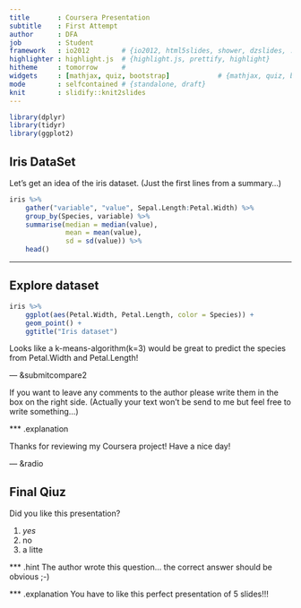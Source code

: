 ```yaml
---
title       : Coursera Presentation
subtitle    : First Attempt
author      : DFA
job         : Student
framework   : io2012        # {io2012, html5slides, shower, dzslides, ...}
highlighter : highlight.js  # {highlight.js, prettify, highlight}
hitheme     : tomorrow      # 
widgets     : [mathjax, quiz, bootstrap]            # {mathjax, quiz, bootstrap}
mode        : selfcontained # {standalone, draft}
knit        : slidify::knit2slides
---
```


```r
library(dplyr)
library(tidyr)
library(ggplot2)
```

## Iris DataSet

Let's get an idea of the iris dataset. (Just the first lines from a summary...)

```r
iris %>% 
    gather("variable", "value", Sepal.Length:Petal.Width) %>% 
    group_by(Species, variable) %>% 
    summarise(median = median(value),
              mean = mean(value),
              sd = sd(value)) %>% 
    head()
```

---

## Explore dataset
```r
iris %>% 
    ggplot(aes(Petal.Width, Petal.Length, color = Species)) +
    geom_point() +
    ggtitle("Iris dataset")
```

Looks like a k-means-algorithm(k=3) would be great to predict the species from Petal.Width and Petal.Length!

---  &submitcompare2

If you want to leave any comments to the author please write them in the box on the right side.
(Actually your text won't be send to me but feel free to write something...)

*** .explanation

Thanks for reviewing my Coursera project! Have a nice day!

--- &radio

## Final Qiuz

Did you like this presentation?

1. _yes_
2. no
3. a litte

*** .hint
The author wrote this question... the correct answer should be obvious ;-)

*** .explanation
You have to like this perfect presentation of 5 slides!!!

